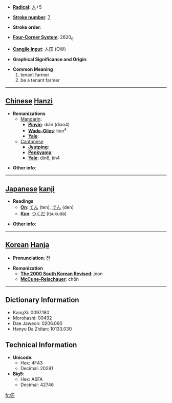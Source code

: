* '''[[Wiktionary:Chinese radical index| Radical]]''': [[Wiktionary:Chinese radical index 人|人]]+5

* '''[[Wiktionary:Chinese total strokes index|Stroke number]]''': [[Wiktionary:Chinese total strokes index 7|7]]

* '''Stroke order''': 

* '''[[Wiktionary:Chinese four corner index|Four-Corner System]]''': 2620<sub>0</sub>

* '''[[Wiktionary:Chinese Cangjie index|Cangjie input]]''': 人田 (OW)

* '''Graphical Significance and Origin''': 

* '''Common Meaning'''
*#tenant farmer
*# be a tenant farmer


----

== [[Chinese]] [[Hanzi]] ==

* '''Romanizations'''
** [[Mandarin]]:
*** '''[[Pinyin]]''': diàn (dian4)
*** '''[[Wade-Giles]]''': tien<sup>4</sup>
*** '''[[Yale]]''': 
**[[Cantonese]]
***'''[[Jyutping]]''':
***'''[[Penkyamp]]''': 
***'''[[Yale]]''': din6, tin4

* '''Other info''': 

----

== [[Japanese]] [[kanji]] ==

* '''Readings'''
** '''[[On]]''': [[てん]] (ten), [[でん]] (den)
** '''[[Kun]]''': [[つくだ]] (tsukuda)

* '''Other info''':  

----

== [[Korean]] [[Hanja]] ==

* '''Pronunciation''': 전

* '''Romanization'''
** '''[[The 2000 South Korean Revised Romanization|The 2000 South Korean Revised]]''': jeon
** '''[[McCune-Reischauer]]''': chŏn

----

== Dictionary Information ==

* KangXi: 0097.180
* Morohashi: 00492
* Dae Jaweon: 0206.060
* Hanyu Da Zidian: 10133.030

== Technical Information ==

* '''Unicode''':
** Hex: 4F43
** Decimal: 20291
* '''Big5''':
** Hex: A6FA
** Decimal: 42746
[[fr:佃]]